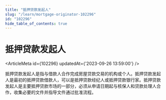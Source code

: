 ```yaml
---
title: "抵押贷款发起人"
slug: "/learn/mortgage-originator-102296"
id: "102296"
hide_table_of_contents: true
---
```



# 抵押贷款发起人

<ArticleMeta id={102296} updatedAt={'2023-09-26 13:59:00'} />
<div className='border-solid border-b border-t-0 my-4 border-[var(--ifm-color-gray-300)]' />

抵押贷款发起人是指与借款人合作完成房屋贷款交易的机构或个人。抵押贷款发起人是最初的抵押贷款借款人，可以是抵押贷款经纪人或抵押贷款银行家。抵押贷款发起人是主要抵押贷款市场的一部分，必须从申请日期起与核保人和贷款处理人合作，收集必要的文件并指导文件通过批准流程。
